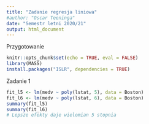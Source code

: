 ```yaml
---
title: "Zadanie regresja liniowa"
#author: "Oscar Teeninga"
date: "Semestr letni 2020/21"
output: html_document
---
```


Przygotowanie
```r
knitr::opts_chunk$set(echo = TRUE, eval = FALSE)
library(MASS)
install.packages("ISLR", dependencies = TRUE)
```

Zadanie 1
```r
fit_l5 <- lm(medv ~ poly(lstat, 5), data = Boston)
fit_l6 <- lm(medv ~ poly(lstat, 6), data = Boston)
summary(fit_l5)
summary(fit_l6)
# Lepsze efekty daje wielomian 5 stopnia
```